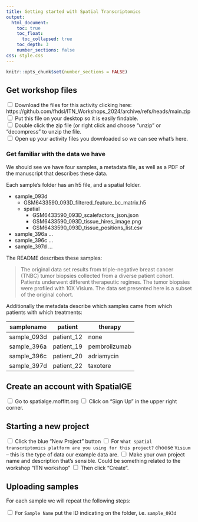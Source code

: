 ```yaml
---
title: Getting started with Spatial Transcriptomics
output:
  html_document:
    toc: true
    toc_float:
      toc_collapsed: true
    toc_depth: 3
    number_sections: false
css: style.css
---
```

```r
knitr::opts_chunk$set(number_sections = FALSE)
```

## Get workshop files
<input type="checkbox"> Download the files for this activity clicking here: https://github.com/fhdsl/ITN_Workshops_2024/archive/refs/heads/main.zip
<input type="checkbox"> Put this file on your desktop so it is easily findable.  
<input type="checkbox"> Double click the zip file (or right click and choose "unzip" or "decompress" to unzip the file.  
<input type="checkbox"> Open up your activity files you downloaded so we can see what's here.

### Get familiar with the data we have

We should see we have four samples, a metadata file, as well as a PDF of the manuscript that describes these data.

Each sample's folder has an h5 file, and a spatial folder.

- sample_093d
  - GSM6433590_093D_filtered_feature_bc_matrix.h5
  - spatial
    - GSM6433590_093D_scalefactors_json.json
    - GSM6433590_093D_tissue_hires_image.png
    - GSM6433590_093D_tissue_positions_list.csv
- sample_396a
  ...
- sample_396c
  ...
- sample_397d
  ...

The README describes these samples:

> The original data set results from triple-negative breast cancer (TNBC) tumor biopsies collected from a diverse patient cohort. Patients underwent different therapeutic regimes. The tumor biopsies were profiled with 10X Visium. The data set presented here is a subset of the original cohort.

Additionally the metadata describe which samples came from which patients with which treatments:

|samplename|patient|therapy|
|----------|-------|-------|
|sample_093d|patient_12|none
|sample_396a|patient_19|pembrolizumab
|sample_396c|patient_20|adriamycin
|sample_397d|patient_22|taxotere

## Create an account with SpatialGE

<input type="checkbox"> Go to spatialge.moffitt.org
<input type="checkbox"> Click on "Sign Up" in the upper right corner.

## Starting a new project

<input type="checkbox"> Click the blue "New Project" button
<input type="checkbox"> For `What spatial transcriptomics platform are you using for this project?` choose `Visium` -- this is the type of data our example data are.
<input type="checkbox"> Make your own project name and description that's sensible. Could be something related to the workshop "ITN workshop"
<input type="checkbox"> Then click "Create".

## Uploading samples

For each sample we will repeat the following steps:


<input type="checkbox"> For `Sample Name` put the ID indicating on the folder, i.e. `sample_093d`
